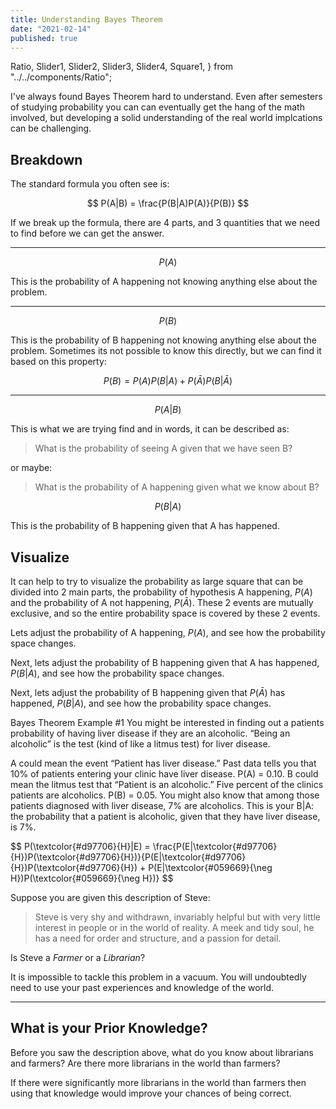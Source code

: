 ```yaml
---
title: Understanding Bayes Theorem
date: "2021-02-14"
published: true
---
```



  Ratio,
  Slider1,
  Slider2,
  Slider3,
  Slider4,
  Square1,
} from "../../components/Ratio";

<L>
I've always found Bayes Theorem hard to understand. Even after semesters of studying probability you can can eventually get the hang of the math involved, but developing a solid understanding of the real world implcations can be challenging.

## Breakdown

The standard formula you often see is:

$$
P(A|B) = \frac{P(B|A)P(A)}{P(B)}
$$

If we break up the formula, there are 4 parts, and 3 quantities that we need to find before we can get the answer.

---

$$
P(A)
$$

This is the probability of A happening not knowing anything else about the problem.

---

$$
P(B)
$$

This is the probability of B happening not knowing anything else about the problem. Sometimes its not possible to know this directly, but we can find it based on this property:

$$
P(B) = P(A)P(B|A) + P(\bar{A})P(B|\bar{A})
$$

---

$$
P(A|B)
$$

This is what we are trying find and in words, it can be described as:

> What is the probability of seeing A given that we have seen B?

or maybe:

> What is the probability of A happening given what we know about B?

$$
P(B|A)
$$

This is the probability of B happening given that A has happened.

## Visualize

It can help to try to visualize the probability as large square that can be divided into 2 main parts, the probability of hypothesis A happening, $P(A)$ and the probability of A not happening, $P(\bar{A})$. These 2 events are mutually exclusive, and so the entire probability space is covered by these 2 events.

<div class="sticky top-0 py-3 bg-white z-50 backdrop-blur backdrop-filter bg-opacity-75">
  <Square1 client:load />
</div>

Lets adjust the probability of A happening, $P(A)$, and see how the probability space changes.

<Slider2 client:load />

Next, lets adjust the probability of B happening given that A has happened, $P(B|A)$, and see how the probability space changes.

<Slider3 client:load />

Next, lets adjust the probability of B happening given that $P(\bar{A})$ has happened, $P(B|A)$, and see how the probability space changes.

<Slider4 client:load />

Bayes Theorem Example #1
You might be interested in finding out a patients probability of having liver disease if they are an alcoholic. “Being an alcoholic” is the test (kind of like a litmus test) for liver disease.

A could mean the event “Patient has liver disease.” Past data tells you that 10% of patients entering your clinic have liver disease. P(A) = 0.10.
B could mean the litmus test that “Patient is an alcoholic.” Five percent of the clinics patients are alcoholics. P(B) = 0.05.
You might also know that among those patients diagnosed with liver disease, 7% are alcoholics. This is your B|A: the probability that a patient is alcoholic, given that they have liver disease, is 7%.

<Slider1 client:load />

<div class="sticky top-0 py-3 bg-white">
$$
P(\textcolor{#d97706}{H}|E) = \frac{P(E|\textcolor{#d97706}{H})P(\textcolor{#d97706}{H})}{P(E|\textcolor{#d97706}{H})P(\textcolor{#d97706}{H}) + P(E|\textcolor{#059669}{\neg H})P(\textcolor{#059669}{\neg H})}
$$
</div>

Suppose you are given this description of Steve:

> Steve is very shy and withdrawn, invariably helpful but with very little interest in people or in the world of reality. A meek and tidy soul, he has a need for order and structure, and a passion for detail.

Is Steve a _Farmer_ or a _Librarian_?

It is impossible to tackle this problem in a vacuum. You will undoubtedly need to use your past experiences and knowledge of the world.

---

## What is your Prior Knowledge?

Before you saw the description above, what do you know about librarians and farmers? Are there more librarians in the world than farmers?

If there were significantly more librarians in the world than farmers then using that knowledge would improve your chances of being correct.

</L>
